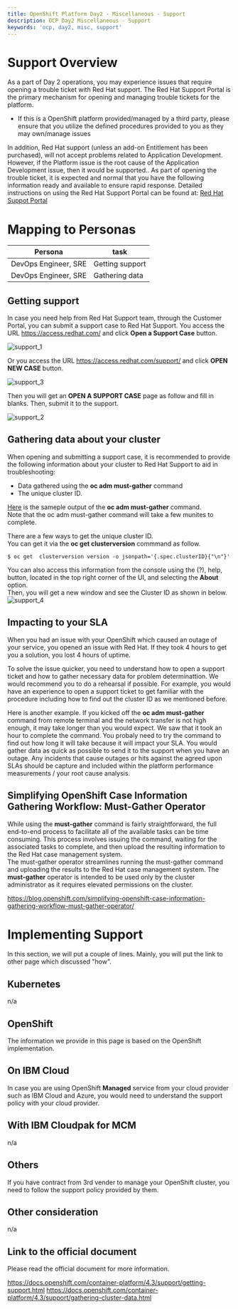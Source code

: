 ```yaml
---
title: OpenShift Platform Day2 - Miscellaneous - Support
description: OCP Day2 Miscellaneous - Support
keywords: 'ocp, day2, misc, support'
---
```



# Support Overview
As a part of Day 2 operations, you may experience issues that require opening a trouble ticket with Red Hat support.  The Red Hat Support Portal is the primary mechanism for opening and managing trouble tickets for the platform.  
* If this is a OpenShift platform provided/managed by a third party, please ensure that you utilize the defined procedures provided to you as they may own/manage issues

In addition, Red Hat support (unless an add-on Entitlement has been purchased), will not accept problems related to Application Development.  However, if the Platform issue is the root cause of the Application Development issue, then it would be supported..
As part of opening the trouble ticket, it is expected and normal that you have the following information ready and available to ensure rapid response.  Detailed instructions on using the Red Hat Support Portal can be found at:
[Red Hat Suppot Portal](https://access.redhat.com/articles/38363)
# Mapping to Personas

Persona | task
--- | ---
DevOps Engineer, SRE | Getting support
DevOps Engineer, SRE | Gathering data



## Getting support
In case you need help from Red Hat Support team, through the Customer Portal, you can submit a support case to Red Hat Support.
You access the URL https://access.redhat.com/ and click **Open a Support Case** button.  

![support_1](/assets/img/day2/support_1.png)

Or you access the URL https://access.redhat.com/support/ and click **OPEN NEW CASE** button.  

![support_3](/assets/img/day2/support_3.png)

Then you will get an **OPEN A SUPPORT CASE** page as follow and fill in blanks.  Then, submit it to the support.    

![support_2](/assets/img/day2/support_2.png)  




## Gathering data about your cluster
When opening and submitting a support case, it is recommended to provide the following information about your cluster to Red Hat Support to aid in troubleshooting:
- Data gathered using the **oc adm must-gather** command
- The unique cluster ID.

[Here](https://github.ibm.com/CASE/OCP-Day2-operations/blob/master/Support/must-gather.txt) is the sameple output of the **oc adm must-gather** command.  
Note that the oc adm must-gather command will take a few munites to complete.    


There are a few ways to get the unique cluster ID.  
You can get it via the **oc get clusterversion** commmand as follow.
```
$ oc get  clusterversion version -o jsonpath='{.spec.clusterID}{"\n"}'
```
You can also access this information from the console using the (?), help, button, located in the top right corner of the UI, and selecting the **About** option.  
Then, you will get a new window and see the Cluster ID as shown in below.
![support_4](/assets/img/day2/support_4.png)  





## Impacting to your SLA
When you had an issue with your OpenShift which caused an outage of your service, you opened an issue with Red Hat. If they took 4 hours to get you a solution, you lost 4 hours of uptime.  

To solve the issue quicker, you need to understand how to open a support ticket and how to gather necessary data for problem determinattion.  We would recommend you to do a rehearsal if possible. 
For example, you would have an experience to open a support ticket to get familiar with the procedure including how to find out the cluster ID as we mentioned before.  

Here is another example. If you kicked off the **oc adm must-gather** command from remote terminal and the network transfer is not high enough, it may take longer than you would expect.  We saw that it took an hour to complete the command. You probaly need to try the command to find out how long it will take because it will impact your SLA. You would gather data as quick as possible to send it to the support when you have an outage. Any incidents that cause outages or hits against the agreed upon SLAs should be capture and included within the platform performance measurements / your root cause analysis.  




## Simplifying OpenShift Case Information Gathering Workflow: Must-Gather Operator
While using the **must-gather** command is fairly straightforward, the full end-to-end process to facilitate all of the available tasks can be time consuming. This process involves issuing the command, waiting for the associated tasks to complete, and then upload the resulting information to the Red Hat case management system.  
The must-gather operator streamlines running the must-gather command and uploading the results to the Red Hat case management system. The **must-gather** operator is intended to be used only by the cluster administrator as it requires elevated permissions on the cluster.  

https://blog.openshift.com/simplifying-openshift-case-information-gathering-workflow-must-gather-operator/   






# Implementing Support

In this section, we will put a couple of lines.  Mainly, you will put the link to other page which discussed "how".


## Kubernetes
n/a 



## OpenShift
The information we provide in this page is based on the OpenShift implementation.



## On IBM Cloud
In case you are using OpenShift **Managed** service from your cloud provider such as IBM Cloud and Azure, you would need to understand the support policy with your cloud provider.



## With IBM Cloudpak for MCM
n/a




## Others
If you have contract from 3rd vender to manage your OpenShift cluster, you need to follow the support policy provided by them. 





## Other consideration
n/a



## Link to the official document
Please read the official document for more information.  

https://docs.openshift.com/container-platform/4.3/support/getting-support.html
https://docs.openshift.com/container-platform/4.3/support/gathering-cluster-data.html  



